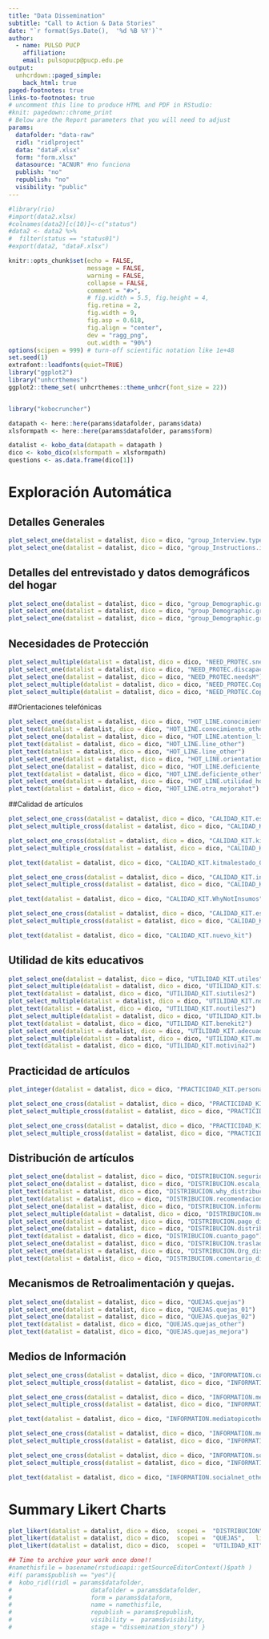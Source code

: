 ```yaml
---
title: "Data Dissemination"
subtitle: "Call to Action & Data Stories"
date: "`r format(Sys.Date(),  '%d %B %Y')`"
author:
  - name: PULSO PUCP
    affiliation:
    email: pulsopucp@pucp.edu.pe
output:
  unhcrdown::paged_simple:
    back_html: true
paged-footnotes: true
links-to-footnotes: true
# uncomment this line to produce HTML and PDF in RStudio:
#knit: pagedown::chrome_print
# Below are the Report parameters that you will need to adjust
params:
  datafolder: "data-raw"
  ridl: "ridlproject"
  data: "dataF.xlsx"
  form: "form.xlsx"
  datasource: "ACNUR" #no funciona
  publish: "no"
  republish: "no"
  visibility: "public"
---
```


```r
#library(rio)
#import(data2.xlsx)
#colnames(data2)[c(10)]<-c("status")
#data2 <- data2 %>%
#  filter(status == "status01")
#export(data2, "dataF.xlsx")
```


```r
knitr::opts_chunk$set(echo = FALSE, 
                      message = FALSE, 
                      warning = FALSE,
                      collapse = FALSE,
                      comment = "#>",
                      # fig.width = 5.5, fig.height = 4,
                      fig.retina = 2, 
                      fig.width = 9,
                      fig.asp = 0.618,
                      fig.align = "center",
                      dev = "ragg_png",
                      out.width = "90%")
options(scipen = 999) # turn-off scientific notation like 1e+48
set.seed(1)
extrafont::loadfonts(quiet=TRUE)
library("ggplot2")
library("unhcrthemes")
ggplot2::theme_set( unhcrthemes::theme_unhcr(font_size = 22))


library("kobocruncher")
```



```r
datapath <- here::here(params$datafolder, params$data)
xlsformpath <- here::here(params$datafolder, params$form) 

datalist <- kobo_data(datapath = datapath )
dico <- kobo_dico(xlsformpath = xlsformpath)
questions <- as.data.frame(dico[1])
```


# Exploración Automática

## Detalles Generales
```r
plot_select_one(datalist = datalist, dico = dico, "group_Interview.type_assist_peru")
plot_select_one(datalist = datalist, dico = dico, "group_Instructions.informed_consent")
```

## Detalles del entrevistado y datos demográficos del hogar
```r
plot_select_one(datalist = datalist, dico = dico, "group_Demographic.group_nv8at35.sex")
plot_select_one(datalist = datalist, dico = dico, "group_Demographic.group_nv8at35.age")
plot_select_one(datalist = datalist, dico = dico, "group_Demographic.group_nv8at35.Province_District")
```

## Necesidades de Protección
```r
plot_select_multiple(datalist = datalist, dico = dico, "NEED_PROTEC.sneeds")
plot_select_one(datalist = datalist, dico = dico, "NEED_PROTEC.discapacidad")
plot_select_one(datalist = datalist, dico = dico, "NEED_PROTEC.needsM")
plot_select_multiple(datalist = datalist, dico = dico, "NEED_PROTEC.CopingMechanism1")
plot_select_multiple(datalist = datalist, dico = dico, "NEED_PROTEC.CopingMechanism2")
```

##Orientaciones telefónicas
```r
plot_select_one(datalist = datalist, dico = dico, "HOT_LINE.conocimiento_linea")
plot_text(datalist = datalist, dico = dico, "HOT_LINE.conocimiento_other")
plot_select_one(datalist = datalist, dico = dico, "HOT_LINE.atention_line")
plot_text(datalist = datalist, dico = dico, "HOT_LINE.line_other")
plot_text(datalist = datalist, dico = dico, "HOT_LINE.line_other")
plot_select_one(datalist = datalist, dico = dico, "HOT_LINE.orientation_cal")
plot_select_one(datalist = datalist, dico = dico, "HOT_LINE.deficiente_cal")
plot_text(datalist = datalist, dico = dico, "HOT_LINE.deficiente_other")
plot_select_one(datalist = datalist, dico = dico, "HOT_LINE.utilidad_hotline")
plot_text(datalist = datalist, dico = dico, "HOT_LINE.otra_mejorahot")
```

##Calidad de artículos
```r
plot_select_one_cross(datalist = datalist, dico = dico, "CALIDAD_KIT.escala_calidad","group_Demographic.group_nv8at35.sex")
plot_select_multiple_cross(datalist = datalist, dico = dico, "CALIDAD_KIT.escala_calidad","group_Demographic.group_nv8at35.age")

plot_select_one_cross(datalist = datalist, dico = dico, "CALIDAD_KIT.kitmalestado","group_Demographic.group_nv8at35.sex")
plot_select_multiple_cross(datalist = datalist, dico = dico, "CALIDAD_KIT.kitmalestado","group_Demographic.group_nv8at35.age")

plot_text(datalist = datalist, dico = dico, "CALIDAD_KIT.kitmalestado_001")

plot_select_one_cross(datalist = datalist, dico = dico, "CALIDAD_KIT.insumosSuficientes","group_Demographic.group_nv8at35.sex")
plot_select_multiple_cross(datalist = datalist, dico = dico, "CALIDAD_KIT.insumosSuficientes","group_Demographic.group_nv8at35.age")

plot_text(datalist = datalist, dico = dico, "CALIDAD_KIT.WhyNotInsumos")

plot_select_one_cross(datalist = datalist, dico = dico, "CALIDAD_KIT.escala_utilidad","group_Demographic.group_nv8at35.sex")
plot_select_multiple_cross(datalist = datalist, dico = dico, "CALIDAD_KIT.escala_utilidad","group_Demographic.group_nv8at35.age")

plot_text(datalist = datalist, dico = dico, "CALIDAD_KIT.nuevo_kit")
```


## Utilidad de kits educativos
```r
plot_select_one(datalist = datalist, dico = dico, "UTILIDAD_KIT.utiles")
plot_select_multiple(datalist = datalist, dico = dico, "UTILIDAD_KIT.siutiles")
plot_text(datalist = datalist, dico = dico, "UTILIDAD_KIT.siutiles2")
plot_select_multiple(datalist = datalist, dico = dico, "UTILIDAD_KIT.noutiles")
plot_text(datalist = datalist, dico = dico, "UTILIDAD_KIT.noutiles2")
plot_select_multiple(datalist = datalist, dico = dico, "UTILIDAD_KIT.benekit")
plot_text(datalist = datalist, dico = dico, "UTILIDAD_KIT.benekit2")
plot_select_one(datalist = datalist, dico = dico, "UTILIDAD_KIT.adecuadosino")
plot_select_multiple(datalist = datalist, dico = dico, "UTILIDAD_KIT.motivina")
plot_text(datalist = datalist, dico = dico, "UTILIDAD_KIT.motivina2")
```


## Practicidad de artículos
```r
plot_integer(datalist = datalist, dico = dico, "PRACTICIDAD_KIT.personaskits")

plot_select_one_cross(datalist = datalist, dico = dico, "PRACTICIDAD_KIT.uso_articulo","group_Demographic.group_nv8at35.sex")
plot_select_multiple_cross(datalist = datalist, dico = dico, "PRACTICIDAD_KIT.uso_articulo","group_Demographic.group_nv8at35.age")

plot_select_one_cross(datalist = datalist, dico = dico, "PRACTICIDAD_KIT.escala_conforme","group_Demographic.group_nv8at35.sex")
plot_select_multiple_cross(datalist = datalist, dico = dico, "PRACTICIDAD_KIT.escala_conforme","group_Demographic.group_nv8at35.age")
```


## Distribución de artículos
```r
plot_select_one(datalist = datalist, dico = dico, "DISTRIBUCION.seguridad_lugar_dis")
plot_select_one(datalist = datalist, dico = dico, "DISTRIBUCION.escala_distribucion")
plot_text(datalist = datalist, dico = dico, "DISTRIBUCION.why_distribucion")
plot_text(datalist = datalist, dico = dico, "DISTRIBUCION.recomendacion")
plot_select_one(datalist = datalist, dico = dico, "DISTRIBUCION.informado_distri")
plot_select_multiple(datalist = datalist, dico = dico, "DISTRIBUCION.medio_informado")
plot_select_one(datalist = datalist, dico = dico, "DISTRIBUCION.pago_distribucion")
plot_select_one(datalist = datalist, dico = dico, "DISTRIBUCION.distribucion_01")
plot_text(datalist = datalist, dico = dico, "DISTRIBUCION.cuanto_pago")
plot_select_one(datalist = datalist, dico = dico, "DISTRIBUCION.traslado")
plot_select_one(datalist = datalist, dico = dico, "DISTRIBUCION.Org_distribucion")
plot_text(datalist = datalist, dico = dico, "DISTRIBUCION.comentario_distribucion")
```


## Mecanismos de Retroalimentación y quejas.
```r
plot_select_one(datalist = datalist, dico = dico, "QUEJAS.quejas")
plot_select_one(datalist = datalist, dico = dico, "QUEJAS.quejas_01")
plot_select_one(datalist = datalist, dico = dico, "QUEJAS.quejas_02")
plot_text(datalist = datalist, dico = dico, "QUEJAS.quejas_other")
plot_text(datalist = datalist, dico = dico, "QUEJAS.quejas_mejora")
```

## Medios de Información
```r
plot_select_one_cross(datalist = datalist, dico = dico, "INFORMATION.communication","group_Demographic.group_nv8at35.sex")
plot_select_multiple_cross(datalist = datalist, dico = dico, "INFORMATION.communication","group_Demographic.group_nv8at35.age")

plot_select_one_cross(datalist = datalist, dico = dico, "INFORMATION.mediatopic","group_Demographic.group_nv8at35.sex")
plot_select_multiple_cross(datalist = datalist, dico = dico, "INFORMATION.mediatopic","group_Demographic.group_nv8at35.age")

plot_text(datalist = datalist, dico = dico, "INFORMATION.mediatopicother")

plot_select_one_cross(datalist = datalist, dico = dico, "INFORMATION.media","group_Demographic.group_nv8at35.sex")
plot_select_multiple_cross(datalist = datalist, dico = dico, "INFORMATION.media","group_Demographic.group_nv8at35.age")

plot_select_one_cross(datalist = datalist, dico = dico, "INFORMATION.socialnet","group_Demographic.group_nv8at35.sex")
plot_select_multiple_cross(datalist = datalist, dico = dico, "INFORMATION.socialnet","group_Demographic.group_nv8at35.age")

plot_text(datalist = datalist, dico = dico, "INFORMATION.socialnet_other")
```


# Summary Likert Charts
```r
plot_likert(datalist = datalist, dico = dico,  scopei =  "DISTRIBUCION",   list_namei =  "YesNo",  repeatvari =  "main")
plot_likert(datalist = datalist, dico = dico,  scopei =  "QUEJAS",   list_namei =  "YesNo",  repeatvari =  "main")
plot_likert(datalist = datalist, dico = dico,  scopei =  "UTILIDAD_KIT",   list_namei =  "YesNo",  repeatvari =  "main")
```



 

```r
## Time to archive your work once done!!
#namethisfile = basename(rstudioapi::getSourceEditorContext()$path )  
#if( params$publish == "yes"){
#  kobo_ridl(ridl = params$datafolder,
#                      datafolder = params$datafolder,
#                      form = params$dataform,
#                      name = namethisfile,
#                      republish = params$republish,
#                      visibility =  params$visibility,
#                      stage = "dissemination_story") }
```
